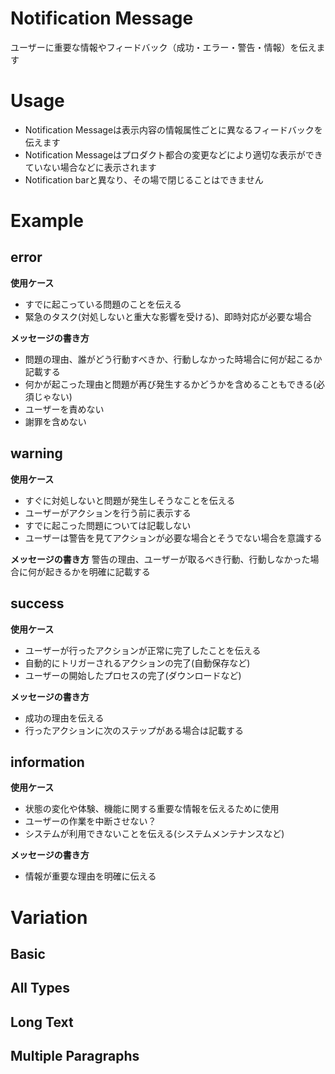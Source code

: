 
<Meta of={NotificationMessageStories} />

# Notification Message
ユーザーに重要な情報やフィードバック（成功・エラー・警告・情報）を伝えます

# Usage
- Notification  Messageは表示内容の情報属性ごとに異なるフィードバックを伝えます
- Notification  Messageはプロダクト都合の変更などにより適切な表示ができていない場合などに表示されます
- Notification barと異なり、その場で閉じることはできません

# Example

<Canvas of={NotificationMessageStories.Basic} />
<Controls />

## error
**使用ケース**
- すでに起こっている問題のことを伝える
- 緊急のタスク(対処しないと重大な影響を受ける)、即時対応が必要な場合

**メッセージの書き方**
- 問題の理由、誰がどう行動すべきか、行動しなかった時場合に何が起こるか記載する
- 何かが起こった理由と問題が再び発生するかどうかを含めることもできる(必須じゃない)
- ユーザーを責めない
- 謝罪を含めない

## warning
**使用ケース**
- すぐに対処しないと問題が発生しそうなことを伝える
- ユーザーがアクションを行う前に表示する
- すでに起こった問題については記載しない
- ユーザーは警告を見てアクションが必要な場合とそうでない場合を意識する

**メッセージの書き方**
警告の理由、ユーザーが取るべき行動、行動しなかった場合に何が起きるかを明確に記載する

## success
**使用ケース**
- ユーザーが行ったアクションが正常に完了したことを伝える
- 自動的にトリガーされるアクションの完了(自動保存など)
- ユーザーの開始したプロセスの完了(ダウンロードなど)

**メッセージの書き方**
- 成功の理由を伝える
- 行ったアクションに次のステップがある場合は記載する

## information
**使用ケース**
- 状態の変化や体験、機能に関する重要な情報を伝えるために使用
- ユーザーの作業を中断させない？
- システムが利用できないことを伝える(システムメンテナンスなど)

**メッセージの書き方**
- 情報が重要な理由を明確に伝える

# Variation

## Basic
<Canvas of={NotificationMessageStories.Basic} />

## All Types
<Canvas of={NotificationMessageStories.AllTypes} />

## Long Text
<Canvas of={NotificationMessageStories.LongText} />

## Multiple Paragraphs
<Canvas of={NotificationMessageStories.MultipleParagraphs} />